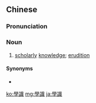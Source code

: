 {{also|学识|学識}}
==Chinese==
{{zh-forms|s=学识}}

===Pronunciation===
{{zh-pron
|m=xué識
|c=hok6 sik1
|mn=qz:ha̍k-siak/tw,xm:ha̍k-sek/zz:ha̍k-sit
|cat=n
}}

===Noun===
{{zh-noun}}

# [[scholarly]] [[knowledge]]; [[erudition]]

====Synonyms====
* {{zh-l|墨水}}

[[ko:學識]]
[[mg:學識]]
[[ja:學識]]